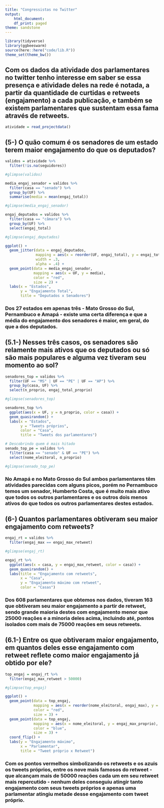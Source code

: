 ```yaml
---
title: "Congressistas no Twitter"
output:
    html_document:
    df_print: paged
theme: sandstone
---
```


```r
library(tidyverse)
library(ggbeeswarm)
source(here::here("code/lib.R"))
theme_set(theme_bw())
```

## Com os dados da atividade dos parlamentares no twitter tenho interesse em saber se essa presença e atividade deles na rede é notada, a partir da quantidade de curtidas e retweets (engajamento) a cada publicação, e também se existem parlamentares que sustentam essa fama através de retweets. 

```r
atividade = read_projectdata()
```

## (5-) O quão comum é os senadores de um estado terem maior engajamento do que os deputados?
```r
validos = atividade %>%
  filter(!is.na(seguidores))

#glimpse(validos)

media_engaj_senador = validos %>%
  filter(casa == "senado") %>%
  group_by(UF) %>%
  summarise(media = mean(engaj_total))

#glimpse(media_engaj_senador)

engaj_deputados = validos %>%
  filter(casa == "câmara") %>%
  group_by(UF) %>%
  select(engaj_total)

#glimpse(engaj_deputados)

ggplot() +
  geom_jitter(data = engaj_deputados,
              mapping = aes(x = reorder(UF, engaj_total), y = engaj_total),
              width = .3,
              alpha = .4) +
  geom_point(data = media_engaj_senador,
             mapping = aes(x = UF, y = media),
             color = "red",
             size = 2) +
  labs(x = "Estados",
       y = "Engajamento Total",
       title = "Deputados x Senadores")

```

### Dos 27 estados em apenas três - Mato Grosso do Sul, Pernambuco e Amapá - existe uma certa diferença e que a média do engajamento dos senadores é maior, em geral, do que a dos deputados.

## (5.1-) Nesses três casos, os senadores são relamente mais ativos que os deputados ou só são mais populares e alguma vez tiveram seu momento ao sol?
```r
senadores_top = validos %>%
  filter(UF == "MS" | UF == "PE" | UF == "AP") %>%
  group_by(casa, UF) %>%
  select(n_proprio, engaj_total_proprio)

#glimpse(senadores_top)

senadores_top %>%
  ggplot(aes(x = UF, y = n_proprio, color = casa)) +
  geom_quasirandom() +
  labs(x = "Estados",
       y = "Tweets próprios",
       color = "Casa",
       title = "Tweets dos parlamentares")

# Descobrindo quem é mais hitado
senado_top_pe = validos %>% 
  filter(casa == "senado" & UF == "PE") %>%
  select(nome_eleitoral, n_proprio)

#glimpse(senado_top_pe)

```

### No Amapá e no Mato Grosso do Sul ambos parlamentares têm atividades parecidas com alguns picos, porém no Pernambuco temos um senador, Humberto Costa, que é muito mais ativo que todos os outros parlamentares e os outros dois menos ativos do que todos os outros parlamentares destes estados.


## (6-) Quantos parlamentares obtiveram seu maior engajamento com retweets? 
```r
engaj_rt = validos %>%
  filter(engaj_max == engaj_max_retweet)

#glimpse(engaj_rt)

engaj_rt %>%
  ggplot(aes(x = casa, y = engaj_max_retweet, color = casa)) +
  geom_quasirandom() +
  labs(title = "Engajamento com retweets",
       x = "Casa", 
       y = "Engajamento máximo com retweet", 
       color = "Casas")
```

### Dos 608 parlamentares que obtemos nos dados, tiveram 163 que obtiveram seu maior engajamento a partir de retweet, sendo grande maioria destes com engajamento menor que 25000 reações e a minoria deles acima, incluindo até, pontos isolados com mais de 75000 reações em seus retweets.

## (6.1-) Entre os que obtiveram maior engajamento, em quantos deles esse engajamento com retweet reflete como maior engajamento já obtido por ele?
```r
top_engaj = engaj_rt %>%
  filter(engaj_max_retweet > 50000)

#glimpse(top_engaj)

ggplot() + 
  geom_point(data = top_engaj,
             mapping = aes(x = reorder(nome_eleitoral, engaj_max), y = engaj_max),
             color = "red",
             size = 3) +
  geom_point(data = top_engaj,
             mapping = aes(x = nome_eleitoral, y = engaj_max_proprio),
             color = "blue",
             size = 3) + 
  coord_flip() + 
  labs(y = "Engajamento máximo",
       x = "Parlamentar",
       title = "Tweet próprio x Retweet")

```

### Com os pontos vermelhos simbolizando os retweets e os azuis os tweets próprios, entre os nove mais famosos do retweet - que alcançam mais de 50000 reações cada um em seu retweet mais repercutido - nenhum deles conseguiu atingir tanto engajamento com seus tweets próprios e apenas uma parlamentar atingiu metade desse engajamento com tweet próprio.
